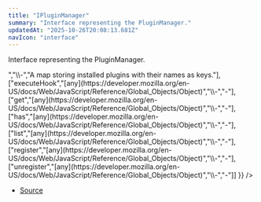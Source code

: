```yaml
---
title: "IPluginManager"
summary: "Interface representing the PluginManager."
updatedAt: "2025-10-26T20:08:13.681Z"
navIcon: "interface"
---
```



Interface representing the PluginManager.

<Table data={{ headers: [{"content":"Property","key":"property","sortable":true},{"content":"Type","key":"type","sortable":true},{"content":"Value","key":"value","sortable":true},{"content":"Description","key":"description"}], rows: [["canvas","[LazyCanvas](/LazyCanvas/Classes/General/LazyCanvas)","\\-","Reference to the LazyCanvas instance."],["debug","[boolean](https://developer.mozilla.org/en-US/docs/Web/JavaScript/Reference/Global_Objects/Boolean)","\\-","Whether debugging is enabled."],["plugins","Map\\<string, ILazyCanvasPlugin\\>","\\-","A map storing installed plugins with their names as keys."],["executeHook","[any](https://developer.mozilla.org/en-US/docs/Web/JavaScript/Reference/Global_Objects/Object)","\\-","-"],["get","[any](https://developer.mozilla.org/en-US/docs/Web/JavaScript/Reference/Global_Objects/Object)","\\-","-"],["has","[any](https://developer.mozilla.org/en-US/docs/Web/JavaScript/Reference/Global_Objects/Object)","\\-","-"],["list","[any](https://developer.mozilla.org/en-US/docs/Web/JavaScript/Reference/Global_Objects/Object)","\\-","-"],["register","[any](https://developer.mozilla.org/en-US/docs/Web/JavaScript/Reference/Global_Objects/Object)","\\-","-"],["unregister","[any](https://developer.mozilla.org/en-US/docs/Web/JavaScript/Reference/Global_Objects/Object)","\\-","-"]] }} />


- [Source](https://github.com/NMMTY/LazyCanvas/blob/ba3e53b2fefc78794f94d50b21443818f2774649/packages/lazycanvas/src/structures/managers/PluginManager.ts#L129)